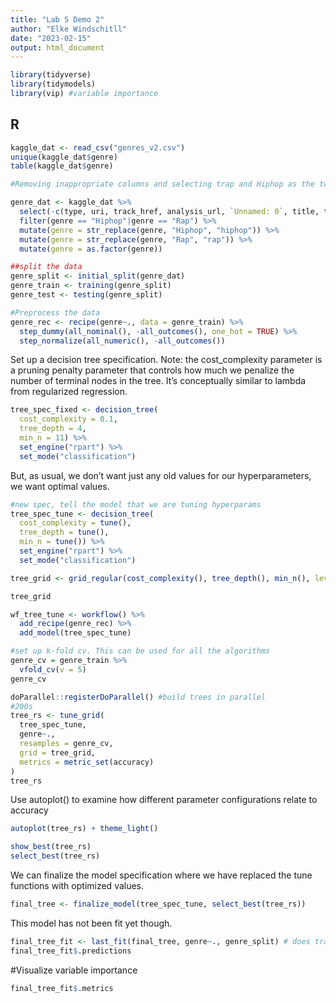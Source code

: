 ```yaml
---
title: "Lab 5 Demo 2"
author: "Elke Windschitll"
date: "2023-02-15"
output: html_document
---
```


```r
library(tidyverse)
library(tidymodels)
library(vip) #variable importance
```
## R
```r
kaggle_dat <- read_csv("genres_v2.csv")
unique(kaggle_dat$genre)
table(kaggle_dat$genre)

#Removing inappropriate columns and selecting trap and Hiphop as the two genres here and making case consistent

genre_dat <- kaggle_dat %>%
  select(-c(type, uri, track_href, analysis_url, `Unnamed: 0`, title, tempo, id, song_name)) %>%
  filter(genre == "Hiphop"|genre == "Rap") %>%
  mutate(genre = str_replace(genre, "Hiphop", "hiphop")) %>%
  mutate(genre = str_replace(genre, "Rap", "rap")) %>%
  mutate(genre = as.factor(genre))
```

```r
##split the data
genre_split <- initial_split(genre_dat)
genre_train <- training(genre_split)
genre_test <- testing(genre_split)
```

```r
#Preprocess the data
genre_rec <- recipe(genre~., data = genre_train) %>% 
  step_dummy(all_nominal(), -all_outcomes(), one_hot = TRUE) %>% 
  step_normalize(all_numeric(), -all_outcomes())
```

Set up a decision tree specification. Note: the cost_complexity parameter is a pruning penalty parameter that controls how much we penalize the number of terminal nodes in the tree.  It's conceptually similar to lambda from regularized regression.

```r
tree_spec_fixed <- decision_tree(
  cost_complexity = 0.1,
  tree_depth = 4,
  min_n = 11) %>% 
  set_engine("rpart") %>% 
  set_mode("classification")
```

But, as usual, we don't want just any old values for our hyperparameters, we want optimal values.
```r
#new spec, tell the model that we are tuning hyperparams
tree_spec_tune <- decision_tree(
  cost_complexity = tune(),
  tree_depth = tune(),
  min_n = tune()) %>% 
  set_engine("rpart") %>% 
  set_mode("classification")

tree_grid <- grid_regular(cost_complexity(), tree_depth(), min_n(), levels = 5)

tree_grid
```

```r
wf_tree_tune <- workflow() %>% 
  add_recipe(genre_rec) %>% 
  add_model(tree_spec_tune)
```

```r
#set up k-fold cv. This can be used for all the algorithms
genre_cv = genre_train %>% 
  vfold_cv(v = 5)
genre_cv
```

```r
doParallel::registerDoParallel() #build trees in parallel
#200s
tree_rs <- tune_grid(
  tree_spec_tune,
  genre~.,
  resamples = genre_cv,
  grid = tree_grid,
  metrics = metric_set(accuracy)
)
tree_rs
```
Use autoplot() to examine how different parameter configurations relate to accuracy 
```r
autoplot(tree_rs) + theme_light()
```

```r
show_best(tree_rs)
select_best(tree_rs)
```

We can finalize the model specification where we have replaced the tune functions with optimized values.

```r
final_tree <- finalize_model(tree_spec_tune, select_best(tree_rs))
```

This model has not been fit yet though.

```r
final_tree_fit <- last_fit(final_tree, genre~., genre_split) # does training fit then final prediction as well
final_tree_fit$.predictions
```

#Visualize variable importance
```r
final_tree_fit$.metrics
```

